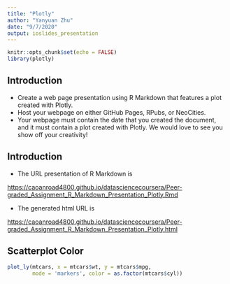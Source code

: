 ```yaml
---
title: "Plotly"
author: "Yanyuan Zhu"
date: "9/7/2020"
output: ioslides_presentation
---
```


```r
knitr::opts_chunk$set(echo = FALSE)
library(plotly)
```
## Introduction
- Create a web page presentation using R Markdown that features a plot created with Plotly. 
- Host your webpage on either GitHub Pages, RPubs, or NeoCities. 
- Your webpage must contain the date that you created the document, and it must contain a plot created with Plotly. We would love to see you show off your creativity! 

## Introduction

- The URL presentation of R Markdown is

<a href = "https://caoanroad4800.github.io/datasciencecoursera/Peer-graded_Assignment_R_Markdown_Presentation_Plotly.Rmd">https://caoanroad4800.github.io/datasciencecoursera/Peer-graded_Assignment_R_Markdown_Presentation_Plotly.Rmd</a>

- The generated html URL is

<a href="https://caoanroad4800.github.io/datasciencecoursera/Peer-graded_Assignment_R_Markdown_Presentation_Plotly.html">https://caoanroad4800.github.io/datasciencecoursera/Peer-graded_Assignment_R_Markdown_Presentation_Plotly.html</a>


## Scatterplot Color
```r
plot_ly(mtcars, x = mtcars$wt, y = mtcars$mpg, 
        mode = 'markers', color = as.factor(mtcars$cyl))
```


